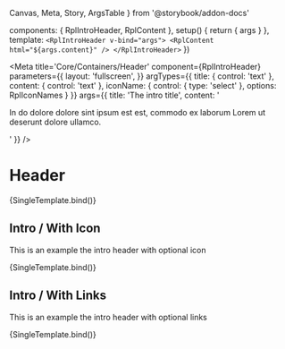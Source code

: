   Canvas,
  Meta,
  Story,
  ArgsTable
} from '@storybook/addon-docs'

  components: { RplIntroHeader, RplContent },
  setup() {
    return { args }
  },
  template: `
    <RplIntroHeader v-bind="args">
      <RplContent html="${args.content}" />
    </RplIntroHeader>
  `
})

<Meta
  title='Core/Containers/Header'
  component={RplIntroHeader}
  parameters={{
    layout: 'fullscreen',
  }}
  argTypes={{
    title: {
      control: 'text'
    },
    content: {
      control: 'text'
    },
    iconName: {
      control: { type: 'select' },
      options: RplIconNames
    }
  }}
  args={{
    title: 'The intro title',
    content: '<p>In do dolore dolore sint ipsum est est, commodo ex laborum Lorem ut deserunt dolore ullamco.</p>'
  }}
/>

# Header

<ArgsTable of={RplIntroHeader} />

<Canvas>
  <Story
    name='Intro'
    play={a11yStoryCheck}
  >
    {SingleTemplate.bind()}
  </Story>
</Canvas>

## Intro / With Icon

This is an example the intro header with optional icon

<Canvas>
  <Story
    name='Intro/With icon'
    play={a11yStoryCheck}
    args={{
      iconName: 'icon-exclamation-circle-filled',
    }}
  >
    {SingleTemplate.bind()}
  </Story>
</Canvas>

## Intro / With Links

This is an example the intro header with optional links

<Canvas>
  <Story
    name='Intro/With links'
    play={a11yStoryCheck}
    args={{
      iconName: 'icon-information-circle-filled',
      links: {
        title: 'Want to know more',
        items: [
          {text: 'First links', url: '#first', icon: 'icon-arrow-right'},
          {text: 'Second link', url: '#second', icon: 'icon-arrow-right'},
          {text: 'A third link', url: '#third', icon: 'icon-arrow-right'},
        ]
      }
    }}
  >
    {SingleTemplate.bind()}
  </Story>
</Canvas>
